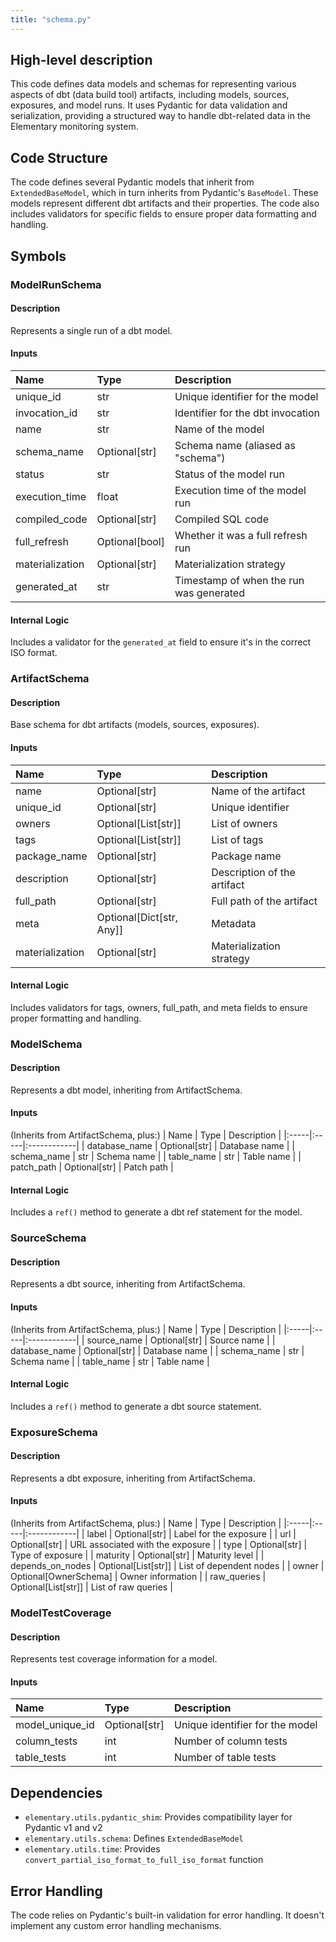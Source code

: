 ```yaml
---
title: "schema.py"
---
```


## High-level description
This code defines data models and schemas for representing various aspects of dbt (data build tool) artifacts, including models, sources, exposures, and model runs. It uses Pydantic for data validation and serialization, providing a structured way to handle dbt-related data in the Elementary monitoring system.

## Code Structure
The code defines several Pydantic models that inherit from `ExtendedBaseModel`, which in turn inherits from Pydantic's `BaseModel`. These models represent different dbt artifacts and their properties. The code also includes validators for specific fields to ensure proper data formatting and handling.

## Symbols

### ModelRunSchema
#### Description
Represents a single run of a dbt model.

#### Inputs
| Name | Type | Description |
|:-----|:-----|:------------|
| unique_id | str | Unique identifier for the model |
| invocation_id | str | Identifier for the dbt invocation |
| name | str | Name of the model |
| schema_name | Optional[str] | Schema name (aliased as "schema") |
| status | str | Status of the model run |
| execution_time | float | Execution time of the model run |
| compiled_code | Optional[str] | Compiled SQL code |
| full_refresh | Optional[bool] | Whether it was a full refresh run |
| materialization | Optional[str] | Materialization strategy |
| generated_at | str | Timestamp of when the run was generated |

#### Internal Logic
Includes a validator for the `generated_at` field to ensure it's in the correct ISO format.

### ArtifactSchema
#### Description
Base schema for dbt artifacts (models, sources, exposures).

#### Inputs
| Name | Type | Description |
|:-----|:-----|:------------|
| name | Optional[str] | Name of the artifact |
| unique_id | Optional[str] | Unique identifier |
| owners | Optional[List[str]] | List of owners |
| tags | Optional[List[str]] | List of tags |
| package_name | Optional[str] | Package name |
| description | Optional[str] | Description of the artifact |
| full_path | Optional[str] | Full path of the artifact |
| meta | Optional[Dict[str, Any]] | Metadata |
| materialization | Optional[str] | Materialization strategy |

#### Internal Logic
Includes validators for tags, owners, full_path, and meta fields to ensure proper formatting and handling.

### ModelSchema
#### Description
Represents a dbt model, inheriting from ArtifactSchema.

#### Inputs
(Inherits from ArtifactSchema, plus:)
| Name | Type | Description |
|:-----|:-----|:------------|
| database_name | Optional[str] | Database name |
| schema_name | str | Schema name |
| table_name | str | Table name |
| patch_path | Optional[str] | Patch path |

#### Internal Logic
Includes a `ref()` method to generate a dbt ref statement for the model.

### SourceSchema
#### Description
Represents a dbt source, inheriting from ArtifactSchema.

#### Inputs
(Inherits from ArtifactSchema, plus:)
| Name | Type | Description |
|:-----|:-----|:------------|
| source_name | Optional[str] | Source name |
| database_name | Optional[str] | Database name |
| schema_name | str | Schema name |
| table_name | str | Table name |

#### Internal Logic
Includes a `ref()` method to generate a dbt source statement.

### ExposureSchema
#### Description
Represents a dbt exposure, inheriting from ArtifactSchema.

#### Inputs
(Inherits from ArtifactSchema, plus:)
| Name | Type | Description |
|:-----|:-----|:------------|
| label | Optional[str] | Label for the exposure |
| url | Optional[str] | URL associated with the exposure |
| type | Optional[str] | Type of exposure |
| maturity | Optional[str] | Maturity level |
| depends_on_nodes | Optional[List[str]] | List of dependent nodes |
| owner | Optional[OwnerSchema] | Owner information |
| raw_queries | Optional[List[str]] | List of raw queries |

### ModelTestCoverage
#### Description
Represents test coverage information for a model.

#### Inputs
| Name | Type | Description |
|:-----|:-----|:------------|
| model_unique_id | Optional[str] | Unique identifier for the model |
| column_tests | int | Number of column tests |
| table_tests | int | Number of table tests |

## Dependencies
- `elementary.utils.pydantic_shim`: Provides compatibility layer for Pydantic v1 and v2
- `elementary.utils.schema`: Defines `ExtendedBaseModel`
- `elementary.utils.time`: Provides `convert_partial_iso_format_to_full_iso_format` function

## Error Handling
The code relies on Pydantic's built-in validation for error handling. It doesn't implement any custom error handling mechanisms.